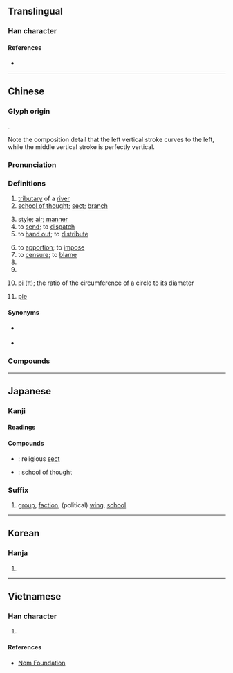 {{character info/new}}
{{character info/new|0x2f900}}
==Translingual==

===Han character===
{{Han char|rn=85|rad=水|as=06|sn=9|four=32132|canj=EHHV|ids=⿰氵𠂢}}

====References====
* {{Han ref|kx=0623.010|dkj=17428|dj=1019.030|hdz=31611.060|uh=6D3E|ud=27966|bh=ACA3|bd=44195}}

----

==Chinese==
{{zh-forms}}

===Glyph origin===
{{Han etym}}
{{Han compound|水|𠂢|c1=s|c2=p|ls=psc|t1=water; river}}.

Note the composition detail that the left vertical stroke curves to the left, while the middle vertical stroke is perfectly vertical.

===Pronunciation===
{{zh-pron
|m=pài
|c=paai3
|h=pfs=phai
|md=puái
|mn=phài
|w=2pha
|mc=y
|oc=y
|cat=n,v,cls
}}

===Definitions===
{{zh-hanzi}}

# [[tributary]] of a [[river]]
# [[school of thought]]; [[sect]]; [[branch]]
#: {{zh-x|本土 派|{{w|Localist groups (Hong Kong)|localist groups}}|C}}
# [[style]]; [[air]]; [[manner]]
# to [[send]]; to [[dispatch]]
# to [[hand out]]; to [[distribute]]
#: {{zh-x|派 畀 人 嘅 嘢|things handed out to people|C}}
# to [[apportion]]; to [[impose]]
# to [[censure]]; to [[blame]]
# {{zh-classifier|a [[scene]], an [[atmosphere]], a [[speech]] or a [[sound]]}}
# {{zh-classifier|[[faction]]s, [[school]]s of thought, [[group]]s, etc}}
# {{lb|zh|mathematics}} [[pi]] ([[π]]); the ratio of the circumference of a circle to its diameter
# {{lb|zh|loanword from {{der|zh|en|pie}}}} [[pie]]
#: {{zh-x|蘋果派|apple '''pie'''}}

====Synonyms====
* {{sense|to distribute}} {{zh-l|發}}
* {{sense|pi}} {{zh-l|圓周率}}

===Compounds===
{{zh-der|今古學派|中間派|保守派|委派|功利派|安定學派|官派|學派|一派胡言|幻想派|名士派|千支萬派|來派|一派|均派|外光派|分派|吳派|京派|主題派對|少林派|意象派|奉派|性靈派|動作畫派|學院派|嫡支嫡派|勢派|南北書派|左派|嶺南畫派|做派|丹麥學派|官房學派|宗派|中觀派|婉約派|婁東派|交派|姚江學派|大方氣派|加派|嫡派|噶舉派|噶當派|勒派|壓派|右派|巴黎畫派|反派|印象派|兩面派|吃派飯|寫實派|幫派|寧瑪派|橫渠學派|稷下學派|方濟谷派|死硬派|江西詩派|武當派|海派|灑派|新派|派用人員|犬儒學派|派駐|教派|核派|洋派|百源學派|白沙學派|派任|指派|派系|皮賴歪派|流派|拿派頭|派司|派別|硬派|派裔|抽象派|派克|瑜伽派|支派|派賴|派生法|浪漫樂派|未來派|派遣|科派|派上用場|格魯派|派生詞|湘鄉派|特派|皖派|波臣派|政派|痙攣派|柏林樂派|異派同源|新安派|瑜伽行派|畫派|派出所|特派員|桐城派|攤派|派飯|樂天派|派員|浪漫派|浙東學派|派頭|派軍|派生|派對|派兵|派不是|派出機關|江西派|正派|新月派|氣派|正統派|明道學派|源殊派異|歪派|推派|遴派|詭辯學派|薩迦派|辭典派|選派|鷹派|野獸派|頭腦派|老派|門派|荀派|黃龍派|米派|飭派|西那畫派|行動派|立體派|黨派|點兵派將|黃山派|鴿派|魔鬼學派|造反派|考亭學派|行為派|走資派|路德教派|陽湖派|陽明學派|邪派|豪放派|虞山派|鋪派|逍遙學派|達達派|部派佛教|簡派|象山學派|調派|編派|詩派}}

{{zh-cat|Beginning}}

----

==Japanese==

===Kanji===
{{ja-kanji|grade=6|rs=水06}}

====Readings====
{{ja-readings
|goon=へ
|kanon=はい
|kanyoon=は
|kun=わかれる
}}

====Compounds====
* {{ja-r|宗派|しゅうは}}: religious [[sect]]
* {{ja-r|流派|りゅうは}}: school of thought

===Suffix===
{{ja-pos|suffix|は}}

# [[group]], [[faction]], (political) [[wing]], [[school]]
#: {{ja-usex|猫'''派'''|ねこ-'''は'''|a cat '''person'''}}

----

==Korean==

===Hanja===
{{ko-hanja|hangeul=파|eumhun=|rv=pa|mr=p'a|y=pha}}

# {{defn|lang=ko|sort=水06}}

----

==Vietnamese==

===Han character===
{{vi-hantu|[[phái]], [[pháy]], [[phai]], [[phới]], [[phe]], [[phơi]], [[vé]]|rs=水06}}

# {{defn|lang=vi|sort=水06}}

====References====
* [http://nomfoundation.org/common/nom_details.php?codepoint=6d3e Nom Foundation]